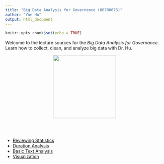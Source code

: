 ```yaml
---
title: "Big Data Analysis for Governance (80700673)"
author: "Yue Hu"
output: html_document
---
```


```r
knitr::opts_chunk$set(echo = TRUE)
```


Welcome to the lecture sources for the *Big Data Analysis for Governance*. Learn how to collect, clean, and analyze big data with Dr. Hu.


<center><img src="../analysisOfPoliticalData/images/goodluck.gif" height="200"/></center>


<br><br>

<ul>

<li><a href="/slides_gh/slides/courses/analysisOfPoliticalData/04_statsReview.html">Reviewing Statistics</a></li>

<li><a href="/slides_gh/slides/courses/analysisOfPoliticalData/07_eventHistory.html">Duration Analysis</a></li>

<li><a href="/slides_gh/slides/courses/analysisOfPoliticalData/08_textAnalaysis.html">Basic Text Analysis</a></li>

<li><a href="/slides_gh/slides/courses/analysisOfPoliticalData/10_dataVisualization.html">Visualization</a></li>

</ul>